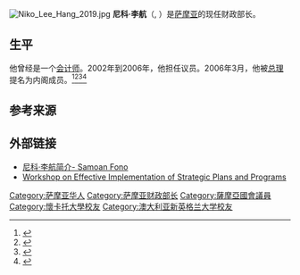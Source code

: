 [[File:Niko_Lee_Hang_2019.jpg|thumb]]
'''尼科·李航'''（{{lang-en|Niko Lee Hang}}, {{bd|1954年||}}）是[[萨摩亚|萨摩亚]]的现任财政部长。

==生平==
他曾经是一个[[会计师|会计师]]。2002年到2006年，他担任议员。2006年3月，他被[[总理|总理]]提名为内阁成员。<ref name=SO2016>{{cite web |url=https://www.samoaobserver.ws/category/samoa/33308 |title=Minister vows for truth and justice |author=Lanuola Tusani Tupufia |publisher=Samoa Observer |date=10 April 2016 |access-date=7 June 2021 |archive-date=2021-06-07 |archive-url=https://web.archive.org/web/20210607024047/https://www.samoaobserver.ws/category/samoa/33308 |dead-url=no }}</ref><ref name=parlbio>{{cite web |url=http://www.parliament.gov.ws/popup_mop.cfm?mop=007 |title=LEE HANG Niko |publisher=Parliament of Samoa |date= |url-status=dead |archive-url=https://web.archive.org/web/20070824113631/http://www.parliament.gov.ws/popup_mop.cfm?mop=007 |archive-date=24 August 2007}}</ref><ref>{{cite web |url=https://www.rnz.co.nz/international/pacific-news/161651/five-new-faces-in-new-samoa-cabinet |title=Five new faces in new Samoa cabinet |publisher=RNZ |date=24 April 2006 |access-date=7 June 2021 |archive-date=2021-04-17 |archive-url=https://web.archive.org/web/20210417142419/https://www.rnz.co.nz/international/pacific-news/161651/five-new-faces-in-new-samoa-cabinet |dead-url=no }}</ref><ref>{{cite web |url=https://www.rnz.co.nz/international/pacific-news/196048/former-opposition-leader-in-samoa-joins-new-ruling-party-cabinet |title=Former opposition leader in Samoa joins new ruling party cabinet |publisher=RNZ |date=21 March 2011 |accessdate=16 September 2020 |archive-date=2021-05-27 |archive-url=https://web.archive.org/web/20210527223001/https://www.rnz.co.nz/international/pacific-news/196048/former-opposition-leader-in-samoa-joins-new-ruling-party-cabinet |dead-url=no }}</ref>

==参考来源==
{{reflist}}

==外部链接==
* [https://web.archive.org/web/20070824113631/http://www.parliament.gov.ws/popup_mop.cfm?mop=007 尼科·李航简介- Samoan Fono]
* [https://web.archive.org/web/20070819201324/http://www.adb.org/Projects/Leadership-Enhancement/photos/strategic-plans-south.asp Workshop on Effective Implementation of Strategic Plans and Programs]

{{DEFAULTSORT:Lee Hang, Niko}}
[[Category:萨摩亚华人|Category:萨摩亚华人]]
[[Category:萨摩亚财政部长|Category:萨摩亚财政部长]]
[[Category:薩摩亞國會議員|Category:薩摩亞國會議員]]
[[Category:懷卡托大學校友|Category:懷卡托大學校友]]
[[Category:澳大利亚新英格兰大学校友|Category:澳大利亚新英格兰大学校友]]